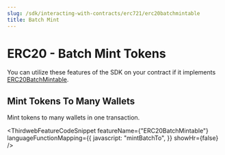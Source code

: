 ```yaml
---
slug: /sdk/interacting-with-contracts/erc721/erc20batchmintable
title: Batch Mint
---
```



# ERC20 - Batch Mint Tokens

You can utilize these features of the SDK on your contract if it implements [ERC20BatchMintable](/extensions/erc20batchmintable).

<div className="row" style={{ marginBottom: 24 }}>
  <div className="col col--12" style={{ marginTop: 8 }}>
    <QuickstartCard
      name="Learn how to implement ERC20BatchMintable"
      link={"/extensions/erc20batchmintable"}
      image="/assets/icons/general.png"
    />
  </div>
</div>

## Mint Tokens To Many Wallets

Mint tokens to many wallets in one transaction.

<ThirdwebFeatureCodeSnippet
  featureName={"ERC20BatchMintable"}
  languageFunctionMapping={{
    javascript: "mintBatchTo",
  }}
  showHr={false}
/>
